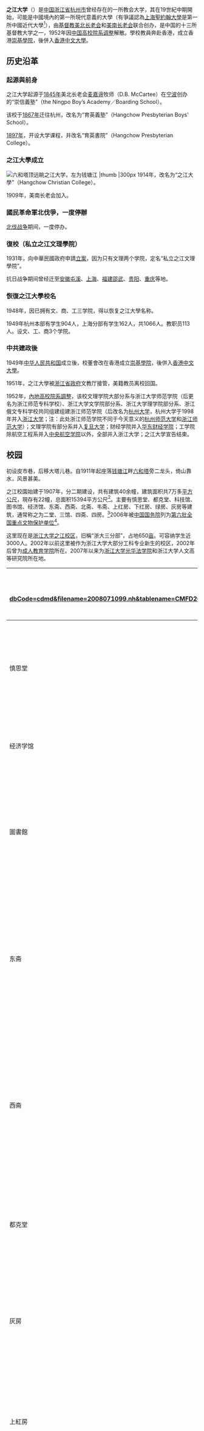{{coord|30|11|41|N|10|07|16|E|display=title|scale:10000}}
{{文物保护单位
| 级别 = 全国
| 名称 = 之江大学旧址
| 图片 = [[File:Hangzhou_Zhijiang_Daxue_20120518-01.jpg|240px]]
| 编号 = 6-951
| 分类 = 近现代重要史迹及代表性建筑
| 时代 = 民国
| 所在 = [[浙江省|浙江省]][[杭州|杭州]]市
| 登录 = 2006年5月25日
}}
'''之江大学'''（{{lang-en|Hangchow University}}）是[[中国|中国]][[浙江省|浙江省]][[杭州市|杭州市]]曾经存在的一所教会大学，其在19世紀中期開始，可能是中國境內的第一所現代意義的大學（有爭議認為[[上海聖約翰大學|上海聖約翰大學]]是第一所中國近代大學<ref>{{Cite web |url=http://epaper.gmw.cn/gmrb/html/2015-11/03/nw.D110000gmrb_20151103_1-13.htm |title=存档副本 |access-date=2018-10-01 |archive-date=2022-04-07 |archive-url=https://web.archive.org/web/20220407034337/https://epaper.gmw.cn/gmrb/html/2015-11/03/nw.D110000gmrb_20151103_1-13.htm }}</ref>），由[[基督教|基督教]][[美北长老会|美北长老会]]和[[美南长老会|美南长老会]]联合创办，是中国的十三所基督教大学之一，1952年因[[中国高校院系调整|中国高校院系调整]]解散。學校教員奔赴香港，成立香港[[崇基學院|崇基學院]]，後併入[[香港中文大學|香港中文大學]]。

== 历史沿革 ==
===起源與前身===
之江大学起源于[[1845年|1845年]]美北长老会[[麦嘉谛|麦嘉谛]]牧师（D.B. McCartee）在[[宁波|宁波]]创办的“崇信義塾”（the Ningpo Boy’s Academy／Boarding School）。

该校于[[1867年|1867年]]迁往杭州，改名为“育英義塾”（Hangchow Presbyterian Boys' School）。

[[1897年|1897年]]，开设大学课程，并改名“育英書院”（Hangchow Presbyterian College）。

===之江大學成立===
[[File:Hangzhou_Zhijiang_Daxue_20120518-37.jpg|[[六和塔]]顶远眺之江大学，左为[[钱塘江|钱塘江]] |thumb |300px]]
1914年，改名为“之江大學”（Hangchow Christian College）。

1909年，美南长老会加入。
===國民革命軍北伐爭，一度停辦===
[[北伐战争|北伐战争]]期间，一度停办。
===復校（私立之江文理學院）===
1931年，向中華民國政府申請[[立案|立案]]，因为只有文理两个学院，定名“私立之江文理學院”。

抗日战争期间曾经迁至[[安徽|安徽]][[屯溪|屯溪]]、[[上海|上海]]、[[福建|福建]][[邵武|邵武]]、[[贵阳|贵阳]]、[[重庆|重庆]]等地。
===恢復之江大學校名===
1948年，因已拥有文、商、工三学院，得以恢复之江大學名称。

1949年杭州本部有学生904人，上海分部有学生162人，共1066人。教职员113人。设文、工、商3个学院。

===中共建政後===
1949年[[中华人民共和国|中华人民共和国]]成立後，校董會改在香港成立[[崇基學院|崇基學院]]，後併入[[香港中文大學|香港中文大學]]。

1951年，之江大學被[[浙江省政府|浙江省政府]]文教厅接管，美籍教员离校回国。

1952年，[[中国高校院系调整|內地高校院系調整]]，该校文理学院大部分系与浙江大学师范学院（后更名为浙江师范专科学校）、浙江大学文学院部分系、浙江大学理学院部分系、浙江俄文专科学校共同组建组建浙江师范学院（后改名为[[杭州大学|杭州大学]]，杭州大学于1998年并入[[浙江大学|浙江大学]]；注：此处浙江师范学院不同于今天意义的[[杭州师范大学|杭州师范大学]]和[[浙江师范大学|浙江师范大学]]）；文理学院有部分系并入[[复旦大学|复旦大学]]；财经学院并入[[华东财经学院|华东财经学院]]；工学院除航空工程系并入[[中央航空学院|中央航空学院]]以外，全部并入浙江大学；之江大学宣告结束。

==校园==
初设皮市巷，后移大塔儿巷。自1911年起座落[[钱塘江|钱塘江]]畔[[六和塔|六和塔]]旁二龙头，倚山靠水，风景甚美。 

之江校園始建于1907年，分二期建设，共有建筑40余幢，建筑面积共7万多[[平方公尺|平方公尺]]，現存有22幢，总面积15394平方公尺<ref>{{Cite web |url= http://wwj.zj.gov.cn/art/2016/9/10/art_1675319_37052301.html |title= 杭州之江大学旧址 |accessdate= 2021-04-17 |date= 2016-09-10 |publisher= 浙江文物网 |deadurl= yes |archiveurl= https://web.archive.org/web/20210613223225/http://wwj.zj.gov.cn/art/2016/9/10/art_1675319_37052301.html |archivedate= 2021-06-13 |df=  }}</ref>。主要有慎思堂、都克堂、科技馆、图书馆、经济馆、东斋、西斋、北斋、韦斋、上红房、下红房、绿房、灰房等建筑，通常称之为二堂、三馆、四斋、四房。<ref>{{Cite web |url= http://www.news.zju.edu.cn/2010/0813/c775a77001/page.htm |title= “之江大学”的故人旧事 |accessdate= 2021-04-17 |date= 2010-08-13 |publisher= 浙江大學 |deadurl= yes |archiveurl= https://web.archive.org/web/20210416182008/http://www.news.zju.edu.cn/2010/0813/c775a77001/page.htm |archivedate= 2021-04-16 |df=  }}</ref>2006年被[[中华人民共和国国务院|中国国务院]]列为[[第六批全国重点文物保护单位|第六批全国重点文物保护单位]]<ref>{{Cite web |url=http://www.ncha.gov.cn/col/col1649/index.html |title=国家文物局2006年发布的第六批全国重点文物保护单位名录 |access-date=2014-10-05 |archive-url=https://web.archive.org/web/20141006110251/http://www.sach.gov.cn/col/col1649/index.html |archive-date=2014-10-06 |dead-url=yes }}</ref>。

这里现在是[[浙江大学|浙江大学]][[之江校区|之江校区]]，旧稱“浙大三分部”，占地650[[亩|亩]]。可容纳学生近3000人。2002年以前这里被作为浙江大学大部分工科专业新生的校区，2002年后曾为[[成人教育学院|成人教育学院]]所在。2007年以来为[[浙江大学光华法学院|浙江大学光华法学院]]和浙江大学人文高等研究院所在地。

{| class="wikitable sortable" 
! width="15%" | 名称<ref>{{Cite web |url= https://kreader.cnki.net/Kreader/CatalogViewPage.aspx?dbCode=cdmd&filename=2008071099.nh&tablename=CMFD2008&compose=&first=1&uid=WEEvREcwSlJHSldSdmVqMDh6a1dpb1Nwb2J0UmxXQ0p4cVdCNElIbDBDND0=$9A4hF_YAuvQ5obgVAqNKPCYcEjKensW4IQMovwHtwkF4VYPoHbKxJw!! |title= 之江大学旧址建筑年谱 |accessdate= 2021-04-17 |date= 2016-09-10 |author= 张吉 |publisher= 浙江大學 |deadurl= yes |archiveurl= https://web.archive.org/web/20210416211254/https://kreader.cnki.net/Kreader/CatalogViewPage.aspx?dbCode=cdmd&filename=2008071099.nh&tablename=CMFD2008&compose=&first=1&uid=WEEvREcwSlJHSldSdmVqMDh6a1dpb1Nwb2J0UmxXQ0p4cVdCNElIbDBDND0=$9A4hF_YAuvQ5obgVAqNKPCYcEjKensW4IQMovwHtwkF4VYPoHbKxJw!! |archivedate= 2021-04-16 |df=  }}</ref>
! width="20%" | 图片
! width="10%" | 始建年份
! width="40%" | 备注<ref>{{Cite web |url= http://www.hzzx.gov.cn/hzzx/content/2010-10/26/content_5138774.htm |title= 之江大学旧址 |accessdate= 2021-04-17 |date= 2010-10-26 |publisher= 杭州政协 |deadurl= yes |archiveurl= https://web.archive.org/web/20210416193133/http://www.hzzx.gov.cn/hzzx/content/2010-10/26/content_5138774.htm |archivedate= 2021-04-16 |df=  }}</ref>
|-
| 慎思堂
| style="padding:0; text-align:center" | [[File:Hangchow_University,_2018-10-28_03.jpg|200px]] 
|1911年
|現名主樓。
|-
| 经济学馆
| style="padding:0; text-align:center" | [[File:_Hangchow_University,_2018-10-28_04.jpg|钟楼（同怀堂），1936年竣工落成]] 
|1936年
| 原名同怀堂又称钟楼。
|-
|圖書館
| style="padding:0; text-align:center" | [[File:_Hangchow_University,_2018-10-28_14.jpg|图书馆]] 
|1932年
|圖書館占地596平方米，建筑面积1192平方米。
|-
| 东斋
| style="padding:0; text-align:center" | [[File:Hangzhou_Zhijiang_Daxue_20120518-07.jpg|1号楼]] 
|1911年
|現為1號樓，由美国[[俄亥俄州|俄亥俄州]]甘卜夫妇捐建，故又名甘卜堂。
|-
| 西斋
| style="padding:0; text-align:center" | [[File:Hangzhou_Zhijiang_Daxue_20120518-02.jpg|2号楼]]
|1911年
|現為2號樓。又名惠德堂、吴窦堂，是之江大学最早的男生宿舍。
|-
| 都克堂
| style="padding:0; text-align:center" | [[File:Hangchow_University,_2018-10-28_10.jpg|小礼堂]]
|1919年
|現為小禮堂，原名育英堂、都克堂。
|-
|灰房
| style="padding:0; text-align:center" | [[File:Hangzhou_Zhijiang_Daxue_20120518-27.jpg|200px]]
|1911年
| 原名康沃斯楼，之江大学外籍教师宿舍。
|-
|上紅房
| style="padding:0; text-align:center" | [[File:Hangzhou_Zhijiang_Daxue_20120518-31.jpg|200px]]
|1911年
| 原名北太平洋楼，曾經為校长住所。
|-
|下紅房
| style="padding:0; text-align:center" | [[File:Hangzhou_Zhijiang_Daxue_20120518-30.jpg|200px]]
|1911年
| 原名帕斯顿楼。
|-
|科技館
| style="padding:0; text-align:center" | [[File:Hangchow_University,_2018-10-28_07.jpg|200px]]
|1932年
| 目前為四號樓，又称為裘德生科学馆。
|-
|韋齋
|
|1926年
| 現為6号楼，原名佩韦斋，簡稱韦斋，曾作為教员宿舍、女生宿舍。
|-
| 绿房
|
|1920年
| 現名9号楼，原名维勒邦格楼，因外墙呈现绿色，也称绿房。外籍教授宿舍，也曾做為女生宿舍。
|-
| 材料试验所
| style="padding:0; text-align:center" | [[File:Hangzhou_Zhijiang_Daxue_20120518-22.jpg|5号楼，建于1935年]]
|1935年
| 現名5号楼，原名材料试验所，是之江大學第一個实验楼。2010年11月，5号楼成为浙大图书馆法学分馆。
|-
|白房
| style="padding:0; text-align:center" | [[File:Hangzhou_Zhijiang_Daxue_20120518-36.jpg|200px]]
|1920年
| 白房原名卡特楼。
|-
| 工程馆
| style="padding:0; text-align:center" | [[File:Hangchow_University,_2018-10-28_20.jpg|200px]]
|1951年
| 3号楼原名工程馆，又称机械系楼。
|-
|附屬小學宿舍
|
|1931年
|現為教工宿舍
|-
|體育辦公室
|
|1934年
|現為體育教研室
|-
|學生服務部
|
|
|
|-
|後六號樓
|
|
|
|-
|中方教授宿舍
|
|1920年代
|共3幢
|}

== 著名校友 ==
{{see also|:Category:之江大学校友}}
*[[潘希珍|潘希珍]]（1917年－2006年），筆名[[琦君|琦君]]，[[散文|散文]]家，擅寫懷舊抒情散文。
*[[陈从周|陈从周]]（1918年－2000年），建筑学家
*[[杨嗣信|杨嗣信]]（1930年－），建筑师
*[[朱生豪|朱生豪]]（1912年－1944年），翻译家，尤以翻译[[莎士比亚|莎士比亚]]作品著称。
*[[林作砥|林作砥]]，1943届土木系。污染防治专家，美国国家工程院院士。
*[[虞尔昌|虞尔昌]]（1904年 - 1984年）翻译家，继朱生豪先生之后，翻译了莎士比亚歷史劇及十四行詩，与朱先生完成了莎士比亚全集的中譯。

== 历任校长 ==
*[[裘德生|裘德生]]（Rev，J·H·Judson）
*[[王令赓|王令赓]]（E.J. Mattox，）——1914-1916
*[[司徒华林|司徒华林]]（Warren H. Stuart ，）——1916-1922
*[[费佩德|费佩德]]（Robert F. Fitch，1873-1954）——1922-1931
*[[李培恩|李培恩]]（Baen E. Lee，）——1931-1949
*[[黎照寰|黎照寰]]

== 资源 ==
*Day, Clarence Burton：之江大学。纽约中国基督教大学联合会，1956. 
*劉家峰譯：《之江大學》。珠海：珠海出版社，1999。
*上海校友會編：《之江大學校友通訊錄》。上海：上海校友會，1990。
*杭州大學校史編寫組：《杭州大學校史，1897-1988》。杭州：杭州大學出版社，1989。
*張文昌：{{〈}}之江大學{{〉}}。《浙江文史資料選輯》，第29輯（1985），頁123-130。
*曾鉅生：{{〈}}之江大學在杭州的歷史文獻簡史{{〉}}。吳梓明編：《中國教會大學歷史文獻研討會論文集》，頁217-231。香港：中文大學出版社，1995。
*曾鉅生、徐輝：{{〈}}之江大學檔案片斷{{〉}}。吳梓明編：《中國教會大學歷史文獻研討會論文集》，頁233-249。香港：中文大學出版社，1995。
*[https://web.archive.org/web/20051219094410/http://www.zju.edu.cn/xqzl/xqyl/mapzj.jpg 浙江大学之江校区平面图]

== 参见 ==
*[[浙江大学光华法学院|浙江大学光华法学院]]
*[[浙江大学之江校区|浙江大学之江校区]]
*[[中国教会大学列表|中国教会大学列表]]
*[[19世纪中国大学列表|19世纪中国大学列表]]

==参考文献==
{{commonscat|Hangchow University}}
{{Reflist}}

{{浙江大學}}
{{1951年以前的中國教會大學}}
{{浙江全国重点文物保护单位}}
{{中国近代大学建筑}}
{{中華民國大陸時期大專院校}}
{{Authority control}}

{{DEFAULTSORT:zhi}}
[[Category:中華民國大陸時期教會大專院校|Category:中華民國大陸時期教會大專院校]]
[[Category:中國教會學校|Category:中國教會學校]]
[[Category:之江大学|Category:之江大学]]
[[Category:杭州历史|Category:杭州历史]]
[[Category:杭州近代建筑|Category:杭州近代建筑]]
[[Category:杭州文物保护单位|国]]
[[Category:1845年創建的教育機構|Category:1845年創建的教育機構]]
[[Category:1951年廢除|Category:1951年廢除]]
[[Category:中華人民共和國已不存在的大學|Category:中華人民共和國已不存在的大學]]
[[Category:杭州市全国重点文物保护单位|Category:杭州市全国重点文物保护单位]]
[[Category:浙江大学校史|老]]
[[Category:中華民國大陸時期浙江大專院校|Category:中華民國大陸時期浙江大專院校]]